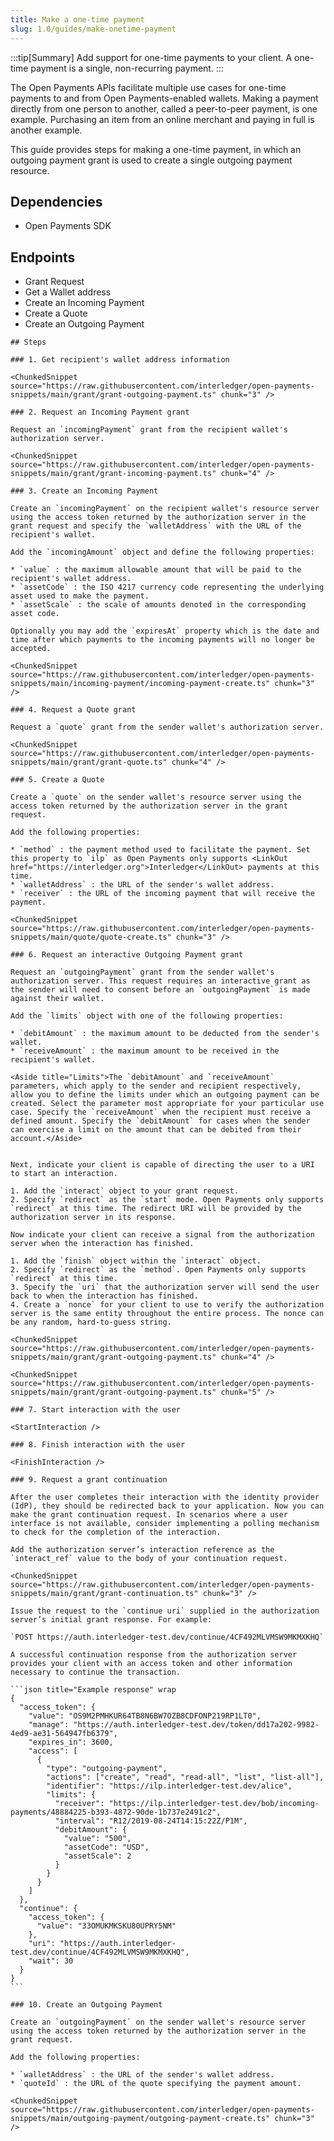 ```yaml
---
title: Make a one-time payment
slug: 1.0/guides/make-onetime-payment
---
```



:::tip[Summary]
Add support for one-time payments to your client. A one-time payment is a single, non-recurring payment.
:::

The Open Payments APIs facilitate multiple use cases for one-time payments to and from Open Payments-enabled wallets. Making a payment directly from one person to another, called a peer-to-peer payment, is one example. Purchasing an item from an online merchant and paying in full is another example.

This guide provides steps for making a one-time payment, in which an outgoing payment grant is used to create a single outgoing payment resource.

## Dependencies

- <LinkOut href='https://github.com/interledger/open-payments-node/tree/main/packages/open-payments'>
    Open Payments SDK
  </LinkOut>

<HttpSig />

## Endpoints

- <LinkOut href='https://openpayments.dev/apis/auth-server/operations/post-request/'>
    Grant Request
  </LinkOut>
- <LinkOut href='https://openpayments.dev/apis/wallet-address-server/operations/get-wallet-address/'>
    Get a Wallet address
  </LinkOut>
- <LinkOut href='https://openpayments.dev/apis/resource-server/operations/create-incoming-payment/'>
    Create an Incoming Payment
  </LinkOut>
- <LinkOut href='https://openpayments.dev/apis/resource-server/operations/create-quote/'>
    Create a Quote
  </LinkOut>
- <LinkOut href='https://openpayments.dev/apis/resource-server/operations/create-outgoing-payment/'>
    Create an Outgoing Payment
  </LinkOut>

<Tabs>
  <TabItem label="TypeScript">
    <Ts />

    ## Steps

    ### 1. Get recipient's wallet address information

    <ChunkedSnippet source="https://raw.githubusercontent.com/interledger/open-payments-snippets/main/grant/grant-outgoing-payment.ts" chunk="3" />

    ### 2. Request an Incoming Payment grant

    Request an `incomingPayment` grant from the recipient wallet's authorization server.

    <ChunkedSnippet source="https://raw.githubusercontent.com/interledger/open-payments-snippets/main/grant/grant-incoming-payment.ts" chunk="4" />

    ### 3. Create an Incoming Payment

    Create an `incomingPayment` on the recipient wallet's resource server using the access token returned by the authorization server in the grant request and specify the `walletAddress` with the URL of the recipient's wallet.

    Add the `incomingAmount` object and define the following properties:

    * `value` : the maximum allowable amount that will be paid to the recipient's wallet address.
    * `assetCode` : the ISO 4217 currency code representing the underlying asset used to make the payment.
    * `assetScale` : the scale of amounts denoted in the corresponding asset code.

    Optionally you may add the `expiresAt` property which is the date and time after which payments to the incoming payments will no longer be accepted.

    <ChunkedSnippet source="https://raw.githubusercontent.com/interledger/open-payments-snippets/main/incoming-payment/incoming-payment-create.ts" chunk="3" />

    ### 4. Request a Quote grant

    Request a `quote` grant from the sender wallet's authorization server.

    <ChunkedSnippet source="https://raw.githubusercontent.com/interledger/open-payments-snippets/main/grant/grant-quote.ts" chunk="4" />

    ### 5. Create a Quote

    Create a `quote` on the sender wallet's resource server using the access token returned by the authorization server in the grant request.

    Add the following properties:

    * `method` : the payment method used to facilitate the payment. Set this property to `ilp` as Open Payments only supports <LinkOut href="https://interledger.org">Interledger</LinkOut> payments at this time.
    * `walletAddress` : the URL of the sender's wallet address.
    * `receiver` : the URL of the incoming payment that will receive the payment.

    <ChunkedSnippet source="https://raw.githubusercontent.com/interledger/open-payments-snippets/main/quote/quote-create.ts" chunk="3" />

    ### 6. Request an interactive Outgoing Payment grant

    Request an `outgoingPayment` grant from the sender wallet's authorization server. This request requires an interactive grant as the sender will need to consent before an `outgoingPayment` is made against their wallet.

    Add the `limits` object with one of the following properties:

    * `debitAmount` : the maximum amount to be deducted from the sender's wallet.
    * `receiveAmount` : the maximum amount to be received in the recipient's wallet.

    <Aside title="Limits">The `debitAmount` and `receiveAmount` parameters, which apply to the sender and recipient respectively, allow you to define the limits under which an outgoing payment can be created. Select the parameter most appropriate for your particular use case. Specify the `receiveAmount` when the recipient must receive a defined amount. Specify the `debitAmount` for cases when the sender can exercise a limit on the amount that can be debited from their account.</Aside>


    Next, indicate your client is capable of directing the user to a URI to start an interaction.

    1. Add the `interact` object to your grant request.
    2. Specify `redirect` as the `start` mode. Open Payments only supports `redirect` at this time. The redirect URI will be provided by the authorization server in its response.

    Now indicate your client can receive a signal from the authorization server when the interaction has finished.

    1. Add the `finish` object within the `interact` object.
    2. Specify `redirect` as the `method`. Open Payments only supports `redirect` at this time.
    3. Specify the `uri` that the authorization server will send the user back to when the interaction has finished.
    4. Create a `nonce` for your client to use to verify the authorization server is the same entity throughout the entire process. The nonce can be any random, hard-to-guess string.

    <ChunkedSnippet source="https://raw.githubusercontent.com/interledger/open-payments-snippets/main/grant/grant-outgoing-payment.ts" chunk="4" />

    <ChunkedSnippet source="https://raw.githubusercontent.com/interledger/open-payments-snippets/main/grant/grant-outgoing-payment.ts" chunk="5" />

    ### 7. Start interaction with the user

    <StartInteraction />

    ### 8. Finish interaction with the user

    <FinishInteraction />

    ### 9. Request a grant continuation

    After the user completes their interaction with the identity provider (IdP), they should be redirected back to your application. Now you can make the grant continuation request. In scenarios where a user interface is not available, consider implementing a polling mechanism to check for the completion of the interaction.

    Add the authorization server’s interaction reference as the `interact_ref` value to the body of your continuation request.

    <ChunkedSnippet source="https://raw.githubusercontent.com/interledger/open-payments-snippets/main/grant/grant-continuation.ts" chunk="3" />

    Issue the request to the `continue uri` supplied in the authorization server’s initial grant response. For example:

    `POST https://auth.interledger-test.dev/continue/4CF492MLVMSW9MKMXKHQ`

    A successful continuation response from the authorization server provides your client with an access token and other information necessary to continue the transaction.

    ```json title="Example response" wrap
    {
      "access_token": {
        "value": "OS9M2PMHKUR64TB8N6BW7OZB8CDFONP219RP1LT0",
        "manage": "https://auth.interledger-test.dev/token/dd17a202-9982-4ed9-ae31-564947fb6379",
        "expires_in": 3600,
        "access": [
          {
            "type": "outgoing-payment",
            "actions": ["create", "read", "read-all", "list", "list-all"],
            "identifier": "https://ilp.interledger-test.dev/alice",
            "limits": {
              "receiver": "https://ilp.interledger-test.dev/bob/incoming-payments/48884225-b393-4872-90de-1b737e2491c2",
              "interval": "R12/2019-08-24T14:15:22Z/P1M",
              "debitAmount": {
                "value": "500",
                "assetCode": "USD",
                "assetScale": 2
              }
            }
          }
        ]
      },
      "continue": {
        "access_token": {
          "value": "33OMUKMKSKU80UPRY5NM"
        },
        "uri": "https://auth.interledger-test.dev/continue/4CF492MLVMSW9MKMXKHQ",
        "wait": 30
      }
    }
    ```

    ### 10. Create an Outgoing Payment

    Create an `outgoingPayment` on the sender wallet's resource server using the access token returned by the authorization server in the grant request.

    Add the following properties:

    * `walletAddress` : the URL of the sender's wallet address.
    * `quoteId` : the URL of the quote specifying the payment amount.

    <ChunkedSnippet source="https://raw.githubusercontent.com/interledger/open-payments-snippets/main/outgoing-payment/outgoing-payment-create.ts" chunk="3" />

  </TabItem>
</Tabs>
